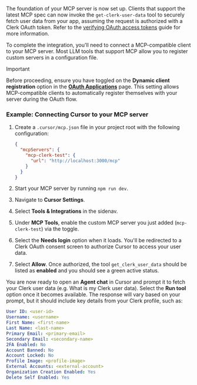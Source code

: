 The foundation of your MCP server is now set up. Clients that support the latest MCP spec can now invoke the `get-clerk-user-data` tool to securely fetch user data from your app, assuming the request is authorized with a Clerk OAuth token. Refer to the [verifying OAuth access tokens](/docs/oauth/verify-oauth-tokens) guide for more information.

To complete the integration, you'll need to connect a MCP-compatible client to your MCP server. Most LLM tools that support MCP allow you to register custom servers in a configuration file.

> [!IMPORTANT]
> Before proceeding, ensure you have toggled on the **Dynamic client registration** option in the [**OAuth Applications**](https://dashboard.clerk.com/last-active?path=user-authentication/oauth-applications) page.
> This setting allows MCP-compatible clients to automatically register themselves with your server during the OAuth flow.

### Example: Connecting Cursor to your MCP server

1. Create a `.cursor/mcp.json` file in your project root with the following configuration:

   ```json {{ filename: '.cursor/mcp.json' }}
   {
     "mcpServers": {
       "mcp-clerk-test": {
         "url": "http://localhost:3000/mcp"
       }
     }
   }
   ```

1. Start your MCP server by running `npm run dev`.

1. Navigate to **Cursor Settings**.

1. Select **Tools & Integrations** in the sidenav.

1. Under **MCP Tools**, enable the custom MCP server you just added (`mcp-clerk-test`) via the toggle.

1. Select the **Needs login** option when it loads. You'll be redirected to a Clerk OAuth consent screen to authorize Cursor to access your user data.

1. Select **Allow**. Once authorized, the tool `get_clerk_user_data` should be listed as **enabled** and you should see a green active status.

You are now ready to open an **Agent chat** in Cursor and prompt it to fetch your Clerk user data (e.g. What is my Clerk user data). Select the **Run tool** option once it becomes available. The response will vary based on your prompt, but it should include key details from your Clerk profile, such as:

```yaml
User ID: <user-id>
Username: <username>
First Name: <first-name>
Last Name: <last-name>
Primary Email: <primary-email>
Secondary Email: <secondary-name>
2FA Enabled: No
Account Banned: No
Account Locked: No
Profile Image: <profile-image>
External Accounts: <external-account>
Organization Creation Enabled: Yes
Delete Self Enabled: Yes
```
